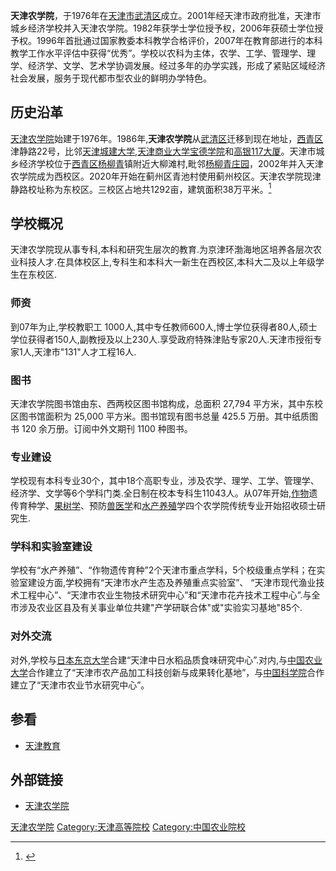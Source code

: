 {{Infobox University
|Name=天津农学院|
|EnglishName=Tianjin Agricultural University  |
|SealImage=[[File:Tjac-main1.jpg|280px]]|
|SealInfo=敏学楼|
|Motto=敏学切问、躬勤耕稼|
|Established=1976年|
|Type=公立，农林类大学|
|Dean=|
|Location={{PRC}}[[天津市|天津市]][[西青区|西青区]]|
|Campus=东校区，西校区,蓟州校区|
|AreaTotal=|
|Department=|
|Faculty=1000余人|
|Professor= |
|Associate Professor= |
|Assistant Professor= |
|Lecturer= |
|Student=14000|
|Undergraduate=|
|Postgraduate=|
|Website=http://www.tjac.edu.cn/|{{dead link|date=2017年12月 |bot=InternetArchiveBot |fix-attempted=yes }}
}}
'''天津农学院'''，于1976年在[[天津市|天津市]][[武清区|武清区]]成立。2001年经天津市政府批准，天津市城乡经济学校并入天津农学院。1982年获学士学位授予权，2006年获硕士学位授予权。1996年首批通过国家教委本科教学合格评价，2007年在教育部进行的本科教学工作水平评估中获得“优秀”。学校以农科为主体，农学、工学、管理学、理学、经济学、文学、艺术学协调发展。经过多年的办学实践，形成了紧贴区域经济社会发展，服务于现代都市型农业的鲜明办学特色。

==历史沿革==
[[天津农学院|天津农学院]]始建于1976年。1986年,'''天津农学院'''从[[武清区|武清区]]迁移到现在地址，[[西青区|西青区]]津静路22号，比邻[[天津城建大学|天津城建大学]],[[天津商业大学|天津商业大学宝德学院]]和[[高银117大厦|高银117大厦]]。天津市城乡经济学校位于[[西青区|西青区]][[杨柳青|杨柳青]]镇附近大柳滩村,毗邻[[杨柳青庄园|杨柳青庄园]]，2002年并入天津农学院成为西校区。2020年开始在蓟州区青池村使用蓟州校区。天津农学院现津静路校址称为东校区。三校区占地共1292亩，建筑面积38万平米。<ref>{{Cite web |url=https://www.tjau.edu.cn/xxgk/xxjj.htm |title=存档副本 |access-date=2021-04-30 |archive-date=2021-05-01 |archive-url=https://web.archive.org/web/20210501183933/https://www.tjau.edu.cn/xxgk/xxjj.htm |dead-url=no }}</ref>

==学校概况==
天津农学院现从事专科,本科和研究生层次的教育.为京津环渤海地区培养各层次农业科技人才.在具体校区上,专科生和本科大一新生在西校区,本科大二及以上年级学生在东校区.
===师资===
到07年为止,学校教职工 1000人,其中专任教师600人,博士学位获得者80人,硕士学位获得者150人,副教授及以上230人.享受政府特殊津贴专家20人.天津市授衔专家1人,天津市"131"人才工程16人.
===图书===
天津农学院图书馆由东、西两校区图书馆构成，总面积 27,794 平方米，其中东校区图书馆面积为 25,000 平方米。图书馆现有图书总量 425.5 万册。其中纸质图书 120 余万册。订阅中外文期刊 1100 种图书。

===专业建设===
学校现有本科专业30个，其中18个高职专业，涉及农学、理学、工学、管理学、经济学、文学等6个学科门类.全日制在校本专科生11043人。从07年开始,[[作物|作物]]遗传育种学、[[果树学|果树学]]、预防[[兽医学|兽医学]]和[[水产养殖|水产养殖]]学四个农学院传统专业开始招收硕士研究生.

===学科和实验室建设===
学校有“水产养殖”、“作物遗传育种”2个天津市重点学科，5个校级重点学科；在实验室建设方面,学校拥有“天津市水产生态及养殖重点实验室”、 “天津市现代渔业技术工程中心”、“天津市农业生物技术研究中心”和“天津市花卉技术工程中心”.与全市涉及农业区县及有关事业单位共建"产学研联合体"或"实验实习基地"85个.
===对外交流===
对外,学校与[[日本|日本]][[东京大学|东京大学]]合建“天津中日水稻品质食味研究中心”.对内,与[[中国农业大学|中国农业大学]]合作建立了“天津市农产品加工科技创新与成果转化基地”，与[[中国科学院|中国科学院]]合作建立了“天津市农业节水研究中心”。

==参看==
*[[天津教育|天津教育]]

==外部链接==
*[http://www.tjac.edu.cn 天津农学院] {{Wayback|url=http://www.tjac.edu.cn/ |date=20081218151945 }}

{{天津大学列表}}

[[Category:天津农学院|]]
[[Category:天津高等院校|Category:天津高等院校]]
[[Category:中国农业院校|Category:中国农业院校]]